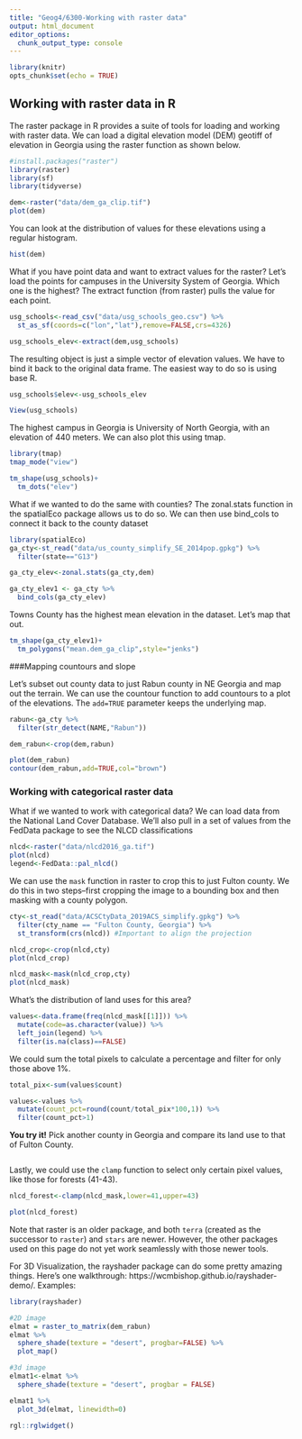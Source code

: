 ```yaml
---
title: "Geog4/6300-Working with raster data"
output: html_document
editor_options: 
  chunk_output_type: console
---
```


```r
library(knitr)
opts_chunk$set(echo = TRUE)
```

## Working with raster data in R

The raster package in R provides a suite of tools for loading and working with raster data. We can load a digital elevation model (DEM) geotiff of elevation in Georgia using the raster function as shown below.

```r
#install.packages("raster")
library(raster)
library(sf)
library(tidyverse)

dem<-raster("data/dem_ga_clip.tif")
plot(dem)
```

You can look at the distribution of values for these elevations using a regular histogram.

```r
hist(dem)
```

What if you have point data and want to extract values for the raster? Let's load the points for campuses in the University System of Georgia. Which one is the highest? The extract function (from raster) pulls the value for each point.

```r
usg_schools<-read_csv("data/usg_schools_geo.csv") %>%
  st_as_sf(coords=c("lon","lat"),remove=FALSE,crs=4326)

usg_schools_elev<-extract(dem,usg_schools)
```

The resulting object is just a simple vector of elevation values. We have to bind it back to the original data frame. The easiest way to do so is using base R.

```r
usg_schools$elev<-usg_schools_elev

View(usg_schools)
```

The highest campus in Georgia is University of North Georgia, with an elevation of 440 meters. We can also plot this using tmap.

```r
library(tmap)
tmap_mode("view")

tm_shape(usg_schools)+
  tm_dots("elev")
```


What if we wanted to do the same with counties? The zonal.stats function in the spatialEco package allows us to do so. We can then use bind_cols to connect it back to the county dataset

```r
library(spatialEco)
ga_cty<-st_read("data/us_county_simplify_SE_2014pop.gpkg") %>%
  filter(state=="G13")

ga_cty_elev<-zonal.stats(ga_cty,dem)

ga_cty_elev1 <- ga_cty %>%
  bind_cols(ga_cty_elev)
```
 
Towns County has the highest mean elevation in the dataset. Let's map that out.

```r
tm_shape(ga_cty_elev1)+
  tm_polygons("mean.dem_ga_clip",style="jenks")
```

###Mapping countours and slope

Let's subset out county data to just Rabun county in NE Georgia and map out the terrain. We can use the countour function to add countours to a plot of the elevations. The `add=TRUE` parameter keeps the underlying map.

```r
rabun<-ga_cty %>%
  filter(str_detect(NAME,"Rabun"))

dem_rabun<-crop(dem,rabun)

plot(dem_rabun)
contour(dem_rabun,add=TRUE,col="brown")
```


### Working with categorical raster data

What if we wanted to work with categorical data? We can load data from the National Land Cover Database. We'll also pull in a set of values from the FedData package to see the NLCD classifications

```r
nlcd<-raster("data/nlcd2016_ga.tif")
plot(nlcd)
legend<-FedData::pal_nlcd()
```

We can use the `mask` function in raster to crop this to just Fulton county. We do this in two steps--first cropping the image to a bounding box and then masking with a county polygon.

```r
cty<-st_read("data/ACSCtyData_2019ACS_simplify.gpkg") %>%
  filter(cty_name == "Fulton County, Georgia") %>%
  st_transform(crs(nlcd)) #Important to align the projection

nlcd_crop<-crop(nlcd,cty)
plot(nlcd_crop)

nlcd_mask<-mask(nlcd_crop,cty)
plot(nlcd_mask)
```


What's the distribution of land uses for this area?

```r
values<-data.frame(freq(nlcd_mask[[1]])) %>%
  mutate(code=as.character(value)) %>%
  left_join(legend) %>%
  filter(is.na(class)==FALSE)
```

We could sum the total pixels to calculate a percentage and filter for only those above 1%.

```r
total_pix<-sum(values$count)

values<-values %>%
  mutate(count_pct=round(count/total_pix*100,1)) %>%
  filter(count_pct>1)
```

**You try it!**
Pick another county in Georgia and compare its land use to that of Fulton County.

```r

```

Lastly, we could use the `clamp` function to select only certain pixel values, like those for forests (41-43).

```r
nlcd_forest<-clamp(nlcd_mask,lower=41,upper=43)

plot(nlcd_forest)
```

Note that raster is an older package, and both `terra` (created as the successor to `raster`) and `stars` are newer. However, the other packages used on this page do not yet work seamlessly with those newer tools. 

For 3D Visualization, the rayshader package can do some pretty amazing things. Here's one walkthrough: https://wcmbishop.github.io/rayshader-demo/. Examples:

```r
library(rayshader)

#2D image
elmat = raster_to_matrix(dem_rabun) 
elmat %>%
  sphere_shade(texture = "desert", progbar=FALSE) %>%
  plot_map()

#3d image
elmat1<-elmat %>%
  sphere_shade(texture = "desert", progbar = FALSE)

elmat1 %>%
  plot_3d(elmat, linewidth=0)

rgl::rglwidget()
```


